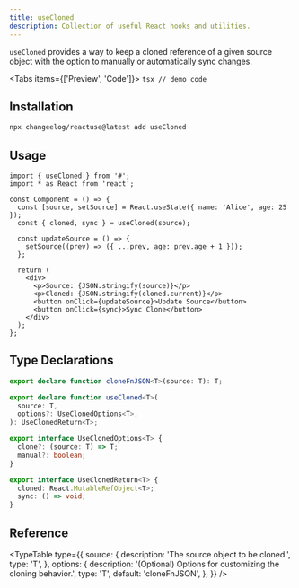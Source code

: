 ```yaml
---
title: useCloned
description: Collection of useful React hooks and utilities.
---
```


`useCloned` provides a way to keep a cloned reference of a given source object with the option to manually or automatically sync changes.

<Tabs items={['Preview', 'Code']}>
  <Tab value="Preview">
    <ClonedDemo />
  </Tab>
  <Tab value="Code">```tsx // demo code ```</Tab>
</Tabs>

## Installation

```bash
npx changeelog/reactuse@latest add useCloned
```

## Usage

```tsx
import { useCloned } from '#';
import * as React from 'react';

const Component = () => {
  const [source, setSource] = React.useState({ name: 'Alice', age: 25 });
  const { cloned, sync } = useCloned(source);

  const updateSource = () => {
    setSource((prev) => ({ ...prev, age: prev.age + 1 }));
  };

  return (
    <div>
      <p>Source: {JSON.stringify(source)}</p>
      <p>Cloned: {JSON.stringify(cloned.current)}</p>
      <button onClick={updateSource}>Update Source</button>
      <button onClick={sync}>Sync Clone</button>
    </div>
  );
};
```

## Type Declarations

```ts
export declare function cloneFnJSON<T>(source: T): T;

export declare function useCloned<T>(
  source: T,
  options?: UseClonedOptions<T>,
): UseClonedReturn<T>;

export interface UseClonedOptions<T> {
  clone?: (source: T) => T;
  manual?: boolean;
}

export interface UseClonedReturn<T> {
  cloned: React.MutableRefObject<T>;
  sync: () => void;
}
```

## Reference

<TypeTable
  type={{
    source: {
      description: 'The source object to be cloned.',
      type: 'T',
    },
    options: {
      description: '(Optional) Options for customizing the cloning behavior.',
      type: 'T',
      default: 'cloneFnJSON',
    },
  }}
/>

